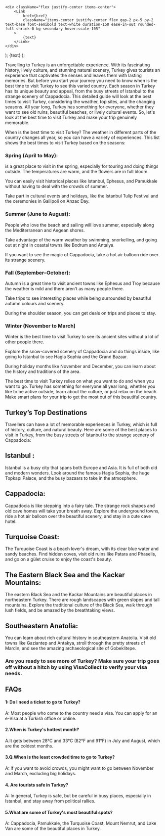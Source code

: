     <div className="flex justify-center items-center">
        <Link
            href={href}
            className="items-center justify-center flex gap-2 px-5 py-2 text-base font-semibold text-white duration-150 ease-in-out rounded-full shrink-0 bg-secondary hover:scale-105"
        >
            {text}
        </Link>
    </div>
);
    <Link
        className="inline-flex items-center justify-center gap-1 text-lg font-semibold text-primary"
        href={href}
    >
        {text}
    </Link>
);

Travelling to Turkey is an unforgettable experience. With its fascinating history, lively culture, and stunning natural scenery, Turkey gives tourists an experience that captivates the senses and leaves them with lasting memories. But before you start your journey you need to know when is the best time to visit Turkey to see this varied country. Each season in Turkey has its unique beauty and appeal, from the busy streets of Istanbul to the strange scenery of Cappadocia. This detailed guide will look at the best times to visit Turkey, considering the weather, top sites, and the changing seasons. All year long, Turkey has something for everyone, whether they want to see old ruins, beautiful beaches, or lively cultural events. So, let's look at the best time to visit Turkey and make your trip genuinely memorable.

When is the best time to visit Turkey? The weather in different parts of the country changes all year, so you can have a variety of experiences. This list shows the best times to visit Turkey based on the seasons:

### Spring (April to May):

<LinkText text="Turkey" href="/tr/" /> is a great place to visit in the spring, especially
for touring and doing things outside. The temperatures are warm, and the flowers
are in full bloom.

You can easily visit historical places like Istanbul, Ephesus, and Pamukkale without having to deal with the crowds of summer.

Take part in cultural events and holidays, like the Istanbul Tulip Festival and the ceremonies in Gallipoli on Anzac Day.

### Summer (June to August):

People who love the beach and sailing will love summer, especially along the Mediterranean and Aegean shores.

Take advantage of the warm weather by swimming, snorkelling, and going out at night in coastal towns like Bodrum and Antalya.

If you want to see the magic of Cappadocia, take a hot air balloon ride over its strange scenery.

### Fall (September–October):

Autumn is a great time to visit ancient towns like Ephesus and Troy because the weather is mild and there aren't as many people there.

Take trips to see interesting places while being surrounded by beautiful autumn colours and scenery.

During the shoulder season, you can get deals on trips and places to stay.

### Winter (November to March)

Winter is the best time to visit Turkey to see its ancient sites without a lot of other people there.

Explore the snow-covered scenery of Cappadocia and do things inside, like going to Istanbul to see Hagia Sophia and the Grand Bazaar.

During holiday months like November and December, you can learn about the history and traditions of the area.

The best time to visit Turkey relies on what you want to do and when you want to go. Turkey has something for everyone all year long, whether you like to be active outside, learn about the culture, or just relax on the beach. Make smart plans for your trip to get the most out of this beautiful country.

## Turkey’s Top Destinations

Travellers can have a lot of memorable experiences in Turkey, which is full of history, culture, and natural beauty. Here are some of the best places to visit in Turkey, from the busy streets of Istanbul to the strange scenery of Cappadocia:

## Istanbul :

Istanbul is a busy city that spans both Europe and Asia. It is full of both old and modern wonders. Look around the famous Hagia Sophia, the huge Topkapı Palace, and the busy bazaars to take in the atmosphere.

## Cappadocia:

Cappadocia is like stepping into a fairy tale. The strange rock shapes and old cave homes will take your breath away. Explore the underground towns, ride a hot air balloon over the beautiful scenery, and stay in a cute cave hotel.

## Turquoise Coast:

The Turquoise Coast is a beach lover's dream, with its clear blue water and sandy beaches. Find hidden coves, visit old ruins like Patara and Phaselis, and go on a gület cruise to enjoy the coast's beauty.

## The Eastern Black Sea and the Kackar Mountains:

The eastern Black Sea and the Kackar Mountains are beautiful places in northeastern Turkey. There are rough landscapes with green slopes and tall mountains. Explore the traditional culture of the Black Sea, walk through lush fields, and be amazed by the breathtaking views.

## Southeastern Anatolia:

You can learn about <LinkText text="Turkey" href="/tr/"/> rich cultural history in southeastern Anatolia. Visit old towns like Gaziantep and Antakya, stroll through the pretty streets of Mardin, and see the amazing archaeological site of Gobeklitepe.

### Are you ready to see more of Turkey? Make sure your trip goes off without a hitch by using VisaCollect to verify your visa needs.

## FAQs

#### 1: Do I need a ticket to go to Turkey?

A: Most people who come to the country need a visa. You can apply for an e-Visa at a Turkish office or online.

#### 2.When is Turkey's hottest month?

A.It gets between 28°C and 33°C (82°F and 91°F) in July and August, which are the coldest months.

#### 3.Q.When is the least crowded time to go to Turkey?

A: If you want to avoid crowds, you might want to go between November and March, excluding big holidays.

#### 4. Are tourists safe in Turkey?

A: In general, Turkey is safe, but be careful in busy places, especially in Istanbul, and stay away from political rallies.

#### 5.What are some of Turkey's most beautiful spots?

A: Cappadocia, Pamukkale, the Turquoise Coast, Mount Nemrut, and Lake Van are some of the beautiful places in Turkey.

